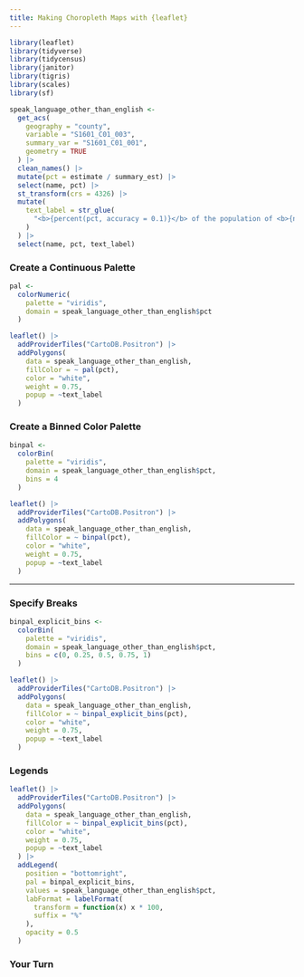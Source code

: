 ```yaml
---
title: Making Choropleth Maps with {leaflet}
---
```


```r
library(leaflet)
library(tidyverse)
library(tidycensus)
library(janitor)
library(tigris)
library(scales)
library(sf)
```


```r
speak_language_other_than_english <-
  get_acs(
    geography = "county",
    variable = "S1601_C01_003",
    summary_var = "S1601_C01_001",
    geometry = TRUE
  ) |>
  clean_names() |>
  mutate(pct = estimate / summary_est) |>
  select(name, pct) |>
  st_transform(crs = 4326) |>
  mutate(
    text_label = str_glue(
      "<b>{percent(pct, accuracy = 0.1)}</b> of the population of <b>{name}</b> speaks a language other than English"
    )
  ) |>
  select(name, pct, text_label)
```

### Create a Continuous Palette

```r
pal <-
  colorNumeric(
    palette = "viridis",
    domain = speak_language_other_than_english$pct
  )

leaflet() |>
  addProviderTiles("CartoDB.Positron") |>
  addPolygons(
    data = speak_language_other_than_english,
    fillColor = ~ pal(pct),
    color = "white",
    weight = 0.75,
    popup = ~text_label
  )
```

### Create a Binned Color Palette

```r
binpal <-
  colorBin(
    palette = "viridis",
    domain = speak_language_other_than_english$pct,
    bins = 4
  )

leaflet() |>
  addProviderTiles("CartoDB.Positron") |>
  addPolygons(
    data = speak_language_other_than_english,
    fillColor = ~ binpal(pct),
    color = "white",
    weight = 0.75,
    popup = ~text_label
  )
```

---

### Specify Breaks

```r
binpal_explicit_bins <-
  colorBin(
    palette = "viridis",
    domain = speak_language_other_than_english$pct,
    bins = c(0, 0.25, 0.5, 0.75, 1)
  )

leaflet() |>
  addProviderTiles("CartoDB.Positron") |>
  addPolygons(
    data = speak_language_other_than_english,
    fillColor = ~ binpal_explicit_bins(pct),
    color = "white",
    weight = 0.75,
    popup = ~text_label
  )
```

### Legends

```r
leaflet() |>
  addProviderTiles("CartoDB.Positron") |>
  addPolygons(
    data = speak_language_other_than_english,
    fillColor = ~ binpal_explicit_bins(pct),
    color = "white",
    weight = 0.75,
    popup = ~text_label
  ) |>
  addLegend(
    position = "bottomright",
    pal = binpal_explicit_bins,
    values = speak_language_other_than_english$pct,
    labFormat = labelFormat(
      transform = function(x) x * 100,
      suffix = "%"
    ),
    opacity = 0.5
  )
```

### Your Turn {.your-turn}